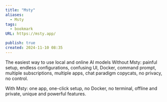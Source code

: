 ```yaml
---
title: "Msty"
aliases:
  - Msty
tags:
  - bookmark
URL: https://msty.app/

publish: true
created: 2024-11-10 08:35
---
```




The easiest way to use local and online AI models
Without Msty: painful setup, endless configurations, confusing UI, Docker, command prompt, multiple subscriptions, multiple apps, chat paradigm copycats, no privacy, no control.

With Msty: one app, one-click setup, no Docker, no terminal, offline and private, unique and powerful features.